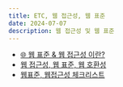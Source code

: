 ```yaml
---
title: ETC, 웹 접근성, 웹 표준
date: 2024-07-07
description: 웹 접근성 및 웹 표준
---
```


- [🌐 웹 표준 & 웹 접근성 이란?](https://inpa.tistory.com/entry/WEB-%F0%9F%93%9A-%EC%9B%B9-%ED%91%9C%EC%A4%80%EC%9D%98-%EC%9D%B4%ED%95%B4)
- [웹 접근성, 웹 표준, 웹 호환성](https://velog.io/@jisubin12/%EC%9B%B9-%EC%A0%91%EA%B7%BC%EC%84%B1-%EC%9B%B9-%ED%91%9C%EC%A4%80-%EC%9B%B9-%ED%98%B8%ED%99%98%EC%84%B1)
- [웹표준, 웹접근성 체크리스트](https://velog.io/@odada/%EC%B2%B4%ED%81%AC%EB%A6%AC%EC%8A%A4%ED%8A%B8-xtjun9k0)
